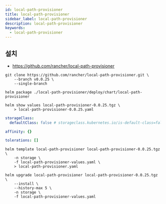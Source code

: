 ```yaml
---
id: local-path-provisioner
title: local-path-provisioner
sidebar_label: local-path-provisioner
description: local-path-provisioner
keywords:
  - local-path-provisioner
---
```


## 설치

- https://github.com/rancher/local-path-provisioner

```shell
git clone https://github.com/rancher/local-path-provisioner.git \
    --branch v0.0.25 \
    --single-branch
```

```shell
helm package ./local-path-provisioner/deploy/chart/local-path-provisioner
```

```shell
helm show values local-path-provisioner-0.0.25.tgz \
    > local-path-provisioner-0.0.25.yaml
```

```yaml title="local-path-provisioner-values.yaml"
storageClass:
  defaultClass: false # storageclass.kubernetes.io/is-default-class=false

affinity: {}

tolerations: []
```

```shell
helm template local-path-provisioner local-path-provisioner-0.0.25.tgz \
    -n storage \
    -f local-path-provisioner-values.yaml \
    > local-path-provisioner.yaml
```

```shell
helm upgrade local-path-provisioner local-path-provisioner-0.0.25.tgz \
    --install \
    --history-max 5 \
    -n storage \
    -f local-path-provisioner-values.yaml
```
